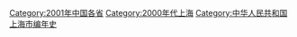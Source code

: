 [[Category:2001年中国各省|Category:2001年中国各省]]
[[Category:2000年代上海|Category:2000年代上海]]
[[Category:中华人民共和国上海市编年史|Category:中华人民共和国上海市编年史]]